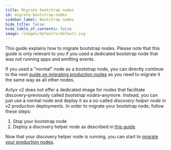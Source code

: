 ```yaml
---
title: Migrate bootstrap nodes
id: migrate-bootstrap-nodes
sidebar_label: Bootstrap nodes
hide_title: false
hide_table_of_contents: false
image: /images/defaults/default.svg
---
```


This guide explains how to migrate bootstrap nodes.
Please note that this guide is only relevant to you if you used a dedicated bootstrap node that was not running apps and emitting events.

If you used a "normal" node as a bootstrap node, you can directly continue to the next [guide on migrating production nodes](./migrate-production-nodes.mdx) as you need to migrate it the same way as all other nodes.

Actyx v2 does not offer a dedicated image for nodes that facilitate discovery–previously called *bootstrap nodes*–anymore.
Instead, you can just use a normal node and deploy it as a so-called *discovery helper node* in v2 production deployments.
In order to migrate your bootstrap node, follow these steps:

1. Stop your bootstrap node
2. Deploy a discovery helper node as described in [this guide](../operations/discovery-helper-node.mdx)

Now that your discovery helper node is running, you can start to [migrate your production nodes](./migrate-production-nodes.mdx).
